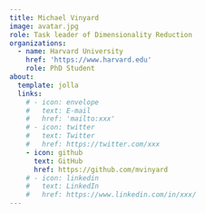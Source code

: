 ```yaml
---
title: Michael Vinyard
image: avatar.jpg
role: Task leader of Dimensionality Reduction
organizations:
  - name: Harvard University
    href: 'https://www.harvard.edu'
    role: PhD Student
about:
  template: jolla
  links:
    # - icon: envelope
    #   text: E-mail
    #   href: 'mailto:xxx'
    # - icon: twitter
    #   text: Twitter
    #   href: https://twitter.com/xxx
    - icon: github
      text: GitHub
      href: https://github.com/mvinyard
    # - icon: linkedin
    #   text: LinkedIn
    #   href: https://www.linkedin.com/in/xxx/
---
```


